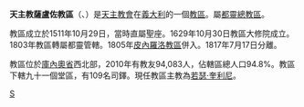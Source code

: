 {{Infobox diocese
|name =薩盧佐
|jurisdiction = 教區
|latin = Dioecesis Salutiarum
|local = Diocesi di Saluzzo
|border = catholic
|image =Roman Catholic Diocese of Saluzzo in Italy.svg
|image_size = 
|image_alt = 
|caption = 教區範圍
|image2 =Duomo di Saluzzo Maria Vergine Assunta.jpg
|caption2 =聖母升天主教座堂
|location = [[義大利|義大利]]
|rite = [[羅馬禮|羅馬禮]]
|territory = [[庫內奧省|庫內奧省]]西北部
|population =80,000
|patron =
|province =都靈
|established = 1511年
|cathedral = [[聖母升天主教座堂_(薩盧佐)|聖母升天主教座堂]]
|co-cathedral = 
|leadership = 主教 
|website =[http://www.saluzzo.chiesacattolica.it/ 官方網頁]
|pope = 
|patriarch= 
|metropolitan =
|ordinary =若瑟·奎利尼
|coadjutor archbishop = 
|coadjutor bishop = 
|auxiliary = 
|emeritus = }}

'''天主教薩盧佐教區'''（{{lang-la|Dioecesis Salutiarum}}、{{lang-it|Diocesi di Saluzzo}}）是[[天主教會|天主教會]]在[[義大利|義大利]]的一個[[教區|教區]]。屬[[天主教都靈總教區|都靈總教區]]。

教區成立於1511年10月29日，當時直屬聖座。1629年10月30日教區大修院成立。1803年教區轉屬都靈管轄。1805年[[天主教皮內羅洛教區|皮內羅洛教區]]併入。1817年7月17日分離。

教區位於[[庫內奧省|庫內奧省]]西北部，2010年有教友94,083人，佔轄區總人口94.8%。教區下轄九十一個堂區，有109名司鐸。現任教區主教為[[若瑟·奎利尼|若瑟·奎利尼]]。

[[Category:義大利天主教教區|S]]
{{意大利天主教教區}}